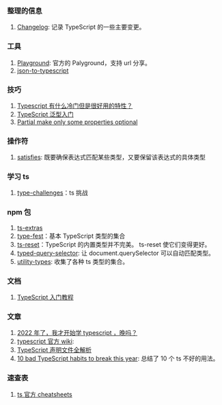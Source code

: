 ### 整理的信息

1. [Changelog](./Typescript/changelog.mdx): 记录 TypeScript 的一些主要变更。

### 工具

1. [Playground](https://www.typescriptlang.org/play): 官方的 Palyground，支持 url 分享。
1. [json-to-typescript](https://transform.tools/json-to-typescript)

### 技巧

1. [Typescript 有什么冷门但是很好用的特性？](https://www.zhihu.com/question/276172039)
2. [TypeScript 泛型入门](https://mp.weixin.qq.com/s/MPBNIz8dbDtVTYA2Z_0UAw)
3. [Partial make only some properties optional ](https://github.com/Microsoft/TypeScript/issues/25760)

### 操作符

1. [satisfies](https://devblogs.microsoft.com/typescript/announcing-typescript-4-9-beta/#hamilton): 既要确保表达式匹配某些类型，又要保留该表达式的具体类型

### 学习 ts

1. [type-challenges](https://github.com/type-challenges/type-challenges)：ts 挑战

### npm 包

1. [ts-extras](https://github.com/sindresorhus/ts-extras)
2. [type-fest](https://github.com/sindresorhus/type-fest)：基本 TypeScript 类型的集合
3. [ts-reset](https://github.com/total-typescript/ts-reset)：TypeScript 的内置类型并不完美。 ts-reset 使它们变得更好。
4. [typed-query-selector](https://github.com/g-plane/typed-query-selector): 让 document.querySelector 可以自动匹配类型。<Badge github="https://github.com/g-plane/typed-query-selector" npm="typed-query-selector" />
5. [utility-types](https://github.com/piotrwitek/utility-types): 收集了各种 ts 类型的集合。<Badge github="https://github.com/piotrwitek/utility-types" npm="utility-types" />

### 文档

1. [TypeScript 入门教程](https://ts.xcatliu.com/)

### 文章

1. [2022 年了，我才开始学 typescript ，晚吗？](https://juejin.cn/post/7124117404187099172)
2. [typescript 官方 wiki](https://github.com/microsoft/TypeScript/wiki/Performance): <Badge rate="5" />
3. [TypeScript 声明文件全解析](https://mp.weixin.qq.com/s?__biz=MzI1ODE4NzE1Nw==&mid=2247489288&idx=1&sn=13190fd194886a066edaf16d68eb9a02)
4. [10 bad TypeScript habits to break this year](https://startup-cto.net/10-bad-typescript-habits-to-break-this-year/): 总结了 10 个 ts 不好的用法。

### 速查表

1. [ts 官方 cheatsheets](https://www.typescriptlang.org/cheatsheets)
